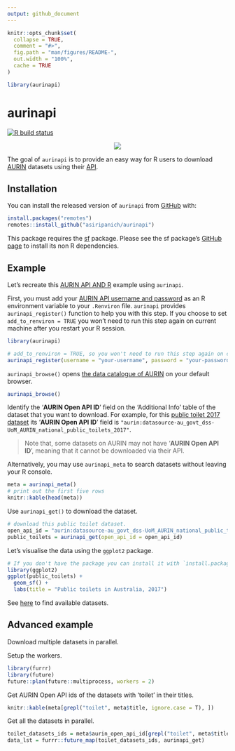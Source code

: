 ```yaml
---
output: github_document
---
```


<!-- README.md is generated from README.Rmd. Please edit that file -->

```r
knitr::opts_chunk$set(
  collapse = TRUE,
  comment = "#>",
  fig.path = "man/figures/README-",
  out.width = "100%", 
  cache = TRUE
)

library(aurinapi)
```

# aurinapi

<!-- badges: start -->

[![R build status](https://github.com/asiripanich/aurinapi/workflows/R-CMD-check/badge.svg)](https://github.com/asiripanich/aurinapi/actions)

<!-- badges: end -->

<p align="center">
  <img src="https://aurin.org.au/wp-content/uploads/2018/07/aurin-logo-400.png" />
</p>

The goal of `aurinapi` is to provide an easy way for R users to download [AURIN](https://aurin.org.au/) datasets using their [API](https://aurin.org.au/resources/aurin-apis/aurin-open-api-and-r/).

## Installation

You can install the released version of `aurinapi` from [GitHub](https://github.com/asiripanich/aurinapi) with:

``` r
install.packages("remotes")
remotes::install_github("asiripanich/aurinapi")
```

This package requires the [sf](https://github.com/r-spatial/sf) package. Please see the sf package's [GitHub page](https://github.com/r-spatial/sf) to install its non R dependencies.

## Example

Let's recreate this [AURIN API AND R](https://aurin.org.au/resources/aurin-apis/aurin-open-api-and-r/) example using `aurinapi`.

First, you must add your [AURIN API username and password](https://aurin.org.au/resources/aurin-apis/sign-up/) as an R environment variable to your `.Renviron` file. `aurinapi` provides `aurinapi_register()` function to help you with this step. If you choose to set `add_to_renviron = TRUE` you won't need to run this step again on current machine after you restart your R session.

``` r
library(aurinapi)

# add_to_renviron = TRUE, so you won't need to run this step again on current machine.
aurinapi_register(username = "your-username", password = "your-password", add_to_renviron = T)  
```

`aurinapi_browse()` opens [the data catalogue of AURIN](https://data.aurin.org.au/dataset) on your default browser.

``` r
aurinapi_browse()
```

Identify the '**AURIN Open API ID**' field on the 'Additional Info' table of the dataset that you want to download. For example, for this [public toilet 2017 dataset](https://data.aurin.org.au/dataset/au-govt-dss-national-public-toilets-2017-na) its '**AURIN Open API ID**' field is `"aurin:datasource-au_govt_dss-UoM_AURIN_national_public_toilets_2017"`.

> Note that, some datasets on AURIN may not have '**AURIN Open API ID**', meaning that it cannot be downloaded via their API.


Alternatively, you may use `aurinapi_meta` to search datasets without leaving  your R console.

```r
meta = aurinapi_meta()
# print out the first five rows
knitr::kable(head(meta))
```

Use `aurinapi_get()` to download the dataset.

```r
# download this public toilet dataset.
open_api_id = "aurin:datasource-au_govt_dss-UoM_AURIN_national_public_toilets_2017"
public_toilets = aurinapi_get(open_api_id = open_api_id)
```

Let's visualise the data using the `ggplot2` package.

```r
# If you don't have the package you can install it with `install.packages("ggplot2")`.
library(ggplot2)
ggplot(public_toilets) +
  geom_sf() +
  labs(title = "Public toilets in Australia, 2017")
```

See [here](https://data.aurin.org.au/group/aurin-api) to find available datasets.

## Advanced example

Download multiple datasets in parallel.

Setup the workers.

``` r
library(furrr)
library(future)
future::plan(future::multiprocess, workers = 2)
```

Get AURIN Open API ids of the datasets with 'toilet' in their titles.

```r
knitr::kable(meta[grepl("toilet", meta$title, ignore.case = T), ])
```

Get all the datasets in parallel.

```r
toilet_datasets_ids = meta$aurin_open_api_id[grepl("toilet", meta$title, ignore.case = T)]
data_lst = furrr::future_map(toilet_datasets_ids, aurinapi_get)
```


